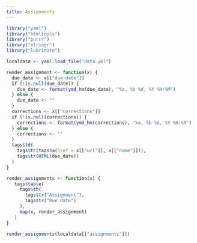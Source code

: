 ```yaml
---
title: Assignments
---
```


```r
library("yaml")
library("htmltools")
library("purrr")
library("stringr")
library("lubridate")

localdata <- yaml.load_file("data.yml")

render_assignment <- function(x) {
  due_date <- x[["due-date"]]
  if (!is.null(due_date)) {
    due_date <- format(ymd_hm(due_date), "%a, %b %d, %Y %H:%M")
  } else {
    due_date <- ""
  }
  corrections <- x[["corrections"]]
  if (!is.null(corrections)) {
    corrections <- format(ymd_hm(corrections), "%a, %b %d, %Y %H:%M")
  } else {
    corrections <- ""
  }
  tags$td(
    tags$tr(tags$a(href = x[["url"]], x[["name"]])),
    tags$tr(HTML(due_date))
  )
}

render_assignments <- function(x) {
   tags$table(
     tags$th(
       tags$tr("Assignment"),
       tags$tr("Due date")
     ),
     map(x, render_assignment)
   )
}
```


```r
render_assignments(localdata[["assignments"]])
```
